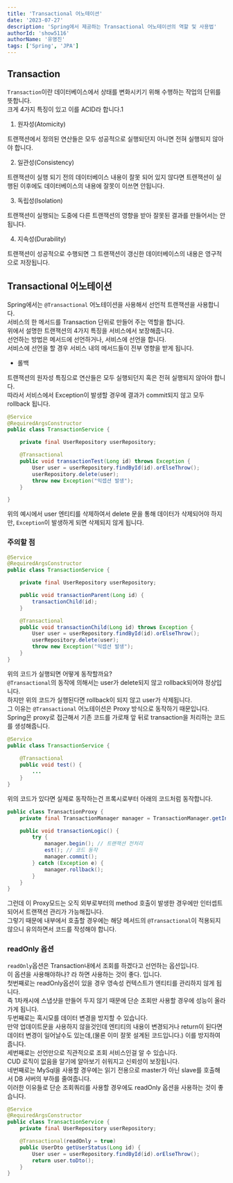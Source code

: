 ```yaml
---
title: 'Transactional 어노테이션'
date: '2023-07-27'
description: 'Spring에서 제공하는 Transactional 어노테이션의 역할 및 사용법'
authorId: 'show5116'
authorName: '유영진'
tags: ['Spring', 'JPA']
---
```


## Transaction

`Transaction`이란 데이터베이스에서 상태를 변화시키기 위해 수행하는 작업의 단위를 뜻합니다.<br/>
크게 4가지 특징이 있고 이를 ACID라 합니다.1

1.	원자성(Atomicity)

트랜잭션에서 정의된 연산들은 모두 성공적으로 실행되던지 아니면 전혀 실행되지 않아야 합니다.

2.	일관성(Consistency)

트랜잭션이 실행 되기 전의 데이터베이스 내용이 잘못 되어 있지 않다면 트랜잭션이 실행된 이후에도 데이터베이스의 내용에 잘못이 이쓰면 안됩니다.

3.	독립성(Isolation)

트랜잭션이 실행되는 도중에 다른 트랜잭션의 영향을 받아 잘못된 결과를 만들어서는 안됩니다.

4.	지속성(Durability)

트랜잭션이 성공적으로 수행되면 그 트랜잭션이 갱신한 데이터베이스의 내용은 영구적으로 저장됩니다.

## Transactional 어노테이션

Spring에서는 `@Transactional` 어노테이션을 사용해서 선언적 트랜잭션을 사용합니다.<br/>
서비스의 한 메서드를 Transaction 단위로 만들어 주는 역할을 합니다.<br/>
위에서 설명한 트랜잭션의 4가지 특징을 서비스에서 보장해줍니다.<br/>
선언하는 방법은 메서드에 선언하거나, 서비스에 선언을 합니다.<br/>
서비스에 선언을 할 경우 서비스 내의 메서드들이 전부 영향을 받게 됩니다.

-	롤백

트랜잭션의 원자성 특징으로 연산들은 모두 실행되던지 혹은 전혀 실행되지 않아야 합니다.<br/>
따라서 서비스에서 Exception이 발생할 경우에 결과가 commit되지 않고 모두 rollback 됩니다.

```java
@Service
@RequiredArgsConstructor
public class TransactionService {

	private final UserRepository userRepository;

	@Transactional
	public void transactionTest(Long id) throws Exception {
		User user = userRepository.findById(id).orElseThrow();
		userRepository.delete(user);
		throw new Exception("익셉션 발생");
	}

}
```

위의 예시에서 user 엔티티를 삭제하여서 delete 문을 통해 데이터가 삭제되어야 하지만, `Exception`이 발생하게 되면 삭제되지 않게 됩니다.

### 주의할 점

```java
@Service
@RequiredArgsConstructor
public class TransactionService {

	private final UserRepository userRepository;

	public void transactionParent(Long id) {
		transactionChild(id);
	}

	@Transactional
	public void transactionChild(Long id) throws Exception {
		User user = userRepository.findById(id).orElseThrow();
		userRepository.delete(user);
		throw new Exception("익셉션 발생");
	}
}
```

위의 코드가 실행되면 어떻게 동작할까요?<br/>
`@Transactional`의 동작에 의해서는 user가 delete되지 않고 rollback되어야 정상입니다.<br/>
하지만 위의 코드가 실행된다면 rollback이 되지 않고 user가 삭제됩니다.<br/>
그 이유는 `@Transactional` 어노테이션은 Proxy 방식으로 동작하기 때문입니다.<br/>
Spring은 proxy로 접근해서 기존 코드를 가로채 앞 뒤로 transaction을 처리하는 코드를 생성해줍니다.

```java
@Service
public class TransactionService {
	
	@Transactional
	public void test() {
		...
	}
}
```

위의 코드가 있다면 실제로 동작하는건 프록시로부터 아래의 코드처럼 동작합니다.

```java
public class TransactionProxy {
	private final TransactionManager manager = TransactionManager.getInstance();

	public void transactionLogic() {
		try {
			manager.begin(); // 트랜잭션 전처리
			est(); // 코드 동작
			manager.commit();
		} catch (Exception e) {
			manager.rollback();
		}
	}
}
```

그런데 이 Proxy모드는 오직 외부로부터의 method 호출이 발생한 경우에만 인터셉트 되어서 트랜잭션 관리가 가능해집니다.<br/>
그렇기 때문에 내부에서 호출할 경우에는 해당 메서드의 `@Transactional`이 적용되지 않으니 유의하면서 코드를 작성해야 합니다.

### readOnly 옵션

`readOnly`옵션은 Transaction내에서 조회를 하겠다고 선언하는 옵션입니다.<br/>
이 옵션을 사용해야하나? 라 하면 사용하는 것이 좋다. 입니다.<br/>
첫번째로는 readOnly옵션이 있을 경우 영속성 컨텍스트가 엔티티를 관리하지 않게 됩니다.<br/>
즉 1차캐시에 스냅샷을 만들어 두지 않기 때문에 단순 조회만 사용할 경우에 성능이 올라가게 됩니다.<br/>
두번째로는 혹시모를 데이터 변경을 방지할 수 있습니다.<br/>
만약 업데이트문을 사용하지 않을것인데 엔티티의 내용이 변경되거나 return이 된다면 데이터 변경이 일어날수도 있는데,(물론 이미 잘못 설계된 코드입니다.) 이를 방지하여 줍니다.<br/>
세번째로는 선언만으로 직관적으로 조회 서비스인걸 알 수 있습니다.<br/>
CUD 로직이 없음을 알기에 알아보기 쉬워지고 신뢰성이 보장됩니다.<br/>
네번째로는 MySql을 사용할 경우에는 읽기 전용으로 master가 아닌 slave를 호출해서 DB 서버의 부하를 줄여줍니다.<br/>
이러한 이유들로 단순 조회쿼리를 사용할 경우에도 readOnly 옵션을 사용하는 것이 좋습니다.

```java
@Service
@RequiredArgsConstructor
public class TransactionService {
	private final UserRepository userRepository;

	@Transactional(readOnly = true)
	public UserDto getUserStatus(Long id) {
		User user = userRepository.findById(id).orElseThrow();
		return user.toDto();
	}
}
```
